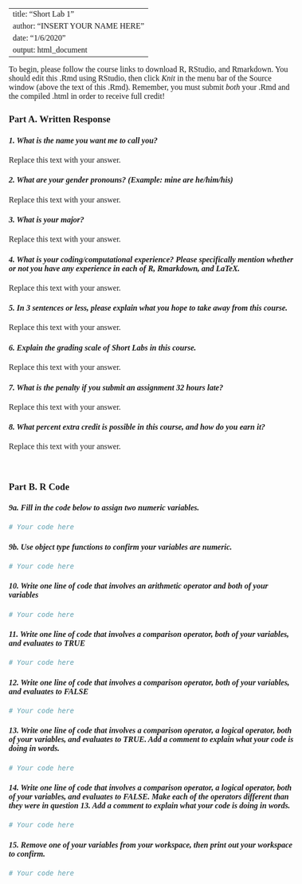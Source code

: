 <!--- Please do not touch the code below! It is for styling. --->
<style type="text/css">
/* Whole document: */
body{
  font-family: "Palatino Linotype", "Book Antiqua", Palatino, serif;
  font-size: 12pt;
}
h1.title {
  font-size: 38px;
  text-align: center;
}
h4.author {
  font-size: 18px;
  text-align: center;
}
h4.date {
  font-size: 18px;
  text-align: center;
}
</style>
<!--- Begin here! Fill in text and R code for each of these questions. --->

---
title: "Short Lab 1"
author: "INSERT YOUR NAME HERE"
date: "1/6/2020"
output: html_document
---

To begin, please follow the course links to download R, RStudio, and Rmarkdown.
You should edit this .Rmd using RStudio, then click *Knit* in the menu bar of the Source window (above the text of this .Rmd).
Remember, you must submit *both* your .Rmd and the compiled .html in order to receive full credit!

### **Part A. Written Response**

#### *1. What is the name you want me to call you?*

Replace this text with your answer.

#### *2. What are your gender pronouns? (Example: mine are he/him/his)*

Replace this text with your answer.

#### *3. What is your major?*

Replace this text with your answer.

#### *4. What is your coding/computational experience? Please specifically mention whether or not you have any experience in each of R, Rmarkdown, and LaTeX.*

Replace this text with your answer.

#### *5. In 3 sentences or less, please explain what you hope to take away from this course.*

Replace this text with your answer.

#### *6. Explain the grading scale of Short Labs in this course.*

Replace this text with your answer.

#### *7. What is the penalty if you submit an assignment 32 hours late?*

Replace this text with your answer.

#### *8. What percent extra credit is possible in this course, and how do you earn it?*

Replace this text with your answer.

<!--- Note: I use the backslash to skip a line for formatting. --->
\ 

### **Part B. R Code**

#### *9a. Fill in the code below to assign two numeric variables.*

```r
# Your code here
```

#### *9b. Use object type functions to confirm your variables are numeric.*

```r
# Your code here
```

#### *10. Write one line of code that involves an arithmetic operator and both of your variables*

```r
# Your code here
```

#### *11. Write one line of code that involves a comparison operator, both of your variables, and evaluates to TRUE*

```r
# Your code here
```

#### *12. Write one line of code that involves a comparison operator, both of your variables, and evaluates to FALSE*

```r
# Your code here
```

#### *13. Write one line of code that involves a comparison operator, a logical operator, both of your variables, and evaluates to TRUE. Add a comment to explain what your code is doing in words.*

```r
# Your code here
```

#### *14. Write one line of code that involves a comparison operator, a logical operator, both of your variables, and evaluates to FALSE. Make each of the operators different than they were in question 13. Add a comment to explain what your code is doing in words.*

```r
# Your code here
```

#### *15. Remove one of your variables from your workspace, then print out your workspace to confirm.*

```r
# Your code here
```
